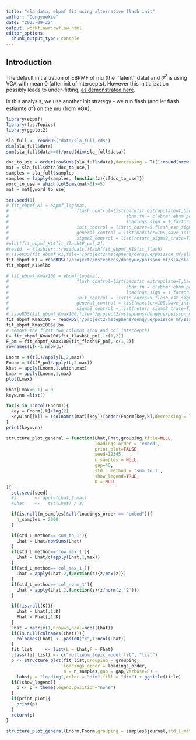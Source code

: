 ```yaml
---
title: "sla data, ebpmf fit using alternative flash init"
author: "DongyueXie"
date: "2023-09-22"
output: workflowr::wflow_html
editor_options:
  chunk_output_type: console
---
```


## Introduction

The default initialization of EBPMF of mu (the ``latent'' data) and $\sigma^2$ is using VGA with mean 0 (after init of intercepts). However this initialization possibly leads to under-fitting, [as demonstrated here](https://stephens999.github.io/gsmash/01MS_ebpmf_residuals).

In this analysis, we use another init strategy - we run flash (and let flash estiamte $\sigma^2$) on the mu (from VGA).

```r
library(ebpmf)
library(fastTopics)
library(ggplot2)

sla_full <- readRDS("data/sla_full.rds")
dim(sla_full$data)
sum(sla_full$data==0)/prod(dim(sla_full$data))

doc_to_use = order(rowSums(sla_full$data),decreasing = T)[1:round(nrow(sla_full$data)*0.6)]
mat = sla_full$data[doc_to_use,]
samples = sla_full$samples
samples = lapply(samples, function(z){z[doc_to_use]})
word_to_use = which(colSums(mat>0)>=5)
mat = mat[,word_to_use]

set.seed(1)
# fit_ebpmf_K1 = ebpmf_log(mat,
#                          flash_control=list(backfit_extrapolate=T,backfit_warmstart=T,
#                                             ebnm.fn = c(ebnm::ebnm_point_exponential, ebnm::ebnm_point_exponential),
#                                             loadings_sign = 1,factors_sign=1,Kmax=1),
#                          init_control = list(n_cores=5,flash_est_sigma2=F,log_init_for_non0y=T),
#                          general_control = list(maxiter=100,save_init_val=T,save_latent_M=T),
#                          sigma2_control = list(return_sigma2_trace=T))
#plot(fit_ebpmf_K1$fit_flash$F_pm[,2])
#resid  = flashier:::residuals.flash(fit_ebpmf_K1$fit_flash)
# saveRDS(fit_ebpmf_K1,file='/project2/mstephens/dongyue/poisson_mf/sla/sla_Kmax1_vgainit.rds')
fit_ebpmf_K1 = readRDS('/project2/mstephens/dongyue/poisson_mf/sla/sla_Kmax1_vgainit.rds')
fit_ebpmf_K1$elbo

# fit_ebpmf_Kmax100 = ebpmf_log(mat,
#                          flash_control=list(backfit_extrapolate=T,backfit_warmstart=T,
#                                             ebnm.fn = c(ebnm::ebnm_point_exponential, ebnm::ebnm_point_exponential),
#                                             loadings_sign = 1,factors_sign=1,Kmax=100),
#                          init_control = list(n_cores=5,flash_est_sigma2=T,log_init_for_non0y=T),
#                          general_control = list(maxiter=100,save_init_val=T,save_latent_M=T),
#                          sigma2_control = list(return_sigma2_trace=T))
# saveRDS(fit_ebpmf_Kmax100,file='/project2/mstephens/dongyue/poisson_mf/sla/sla_Kmax100_flashinit.rds')
fit_ebpmf_Kmax100 = readRDS('/project2/mstephens/dongyue/poisson_mf/sla/sla_Kmax100_flashinit.rds')
fit_ebpmf_Kmax100$elbo
# remove the first two columns (row and col intercepts)
L= fit_ebpmf_Kmax100$fit_flash$L_pm[,-c(1,2)]
F_pm = fit_ebpmf_Kmax100$fit_flash$F_pm[,-c(1,2)]
rownames(L)<-1:nrow(L)

Lnorm = t(t(L)/apply(L,2,max))
Fnorm = t(t(F_pm)*apply(L,2,max))
khat = apply(Lnorm,1,which.max)
Lmax = apply(Lnorm,1,max)
plot(Lmax)

khat[Lmax<0.1] = 0
keyw.nn =list()

for(k in 1:ncol(Fnorm)){
  key = Fnorm[,k]>log(2)
  keyw.nn[[k]] = (colnames(mat)[key])[order(Fnorm[key,k],decreasing = T)]
}
print(keyw.nn)

structure_plot_general = function(Lhat,Fhat,grouping,title=NULL,
                                  loadings_order = 'embed',
                                  print_plot=FALSE,
                                  seed=12345,
                                  n_samples = NULL,
                                  gap=40,
                                  std_L_method = 'sum_to_1',
                                  show_legend=TRUE,
                                  K = NULL
){
  set.seed(seed)
  #s       <- apply(Lhat,2,max)
  #Lhat    <-   t(t(Lhat) / s)

  if(is.null(n_samples)&all(loadings_order == "embed")){
    n_samples = 2000
  }

  if(std_L_method=='sum_to_1'){
    Lhat = Lhat/rowSums(Lhat)
  }
  if(std_L_method=='row_max_1'){
    Lhat = Lhat/c(apply(Lhat,1,max))
  }
  if(std_L_method=='col_max_1'){
    Lhat = apply(Lhat,2,function(z){z/max(z)})
  }
  if(std_L_method=='col_norm_1'){
    Lhat = apply(Lhat,2,function(z){z/norm(z,'2')})
  }

  if(!is.null(K)){
    Lhat = Lhat[,1:K]
    Fhat = Fhat[,1:K]
  }
  Fhat = matrix(1,nrow=3,ncol=ncol(Lhat))
  if(is.null(colnames(Lhat))){
    colnames(Lhat) <- paste0("k",1:ncol(Lhat))
  }
  fit_list     <- list(L = Lhat,F = Fhat)
  class(fit_list) <- c("multinom_topic_model_fit", "list")
  p <- structure_plot(fit_list,grouping = grouping,
                      loadings_order = loadings_order,
                      n = n_samples,gap = gap,verbose=F) +
    labs(y = "loading",color = "dim",fill = "dim") + ggtitle(title)
  if(!show_legend){
    p <- p + theme(legend.position="none")
  }
  if(print_plot){
    print(p)
  }
  return(p)
}

structure_plot_general(Lnorm,Fnorm,grouping = samples$journal,std_L_method = 'col_max_1')

```

